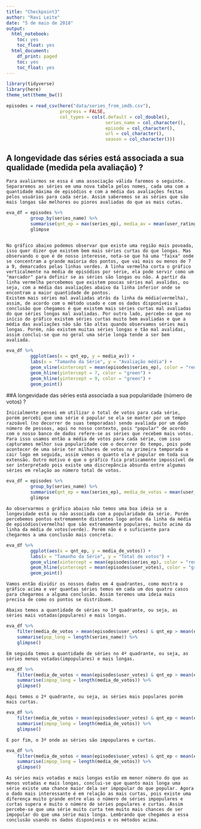 ```yaml
---
title: "Checkpoint3"
author: "Ravi Leite"
date: "5 de maio de 2018"
output:
  html_notebook:
    toc: yes
    toc_float: yes
  html_document:
    df_print: paged
    toc: yes
    toc_float: yes
---
```


```r
library(tidyverse)
library(here)
theme_set(theme_bw())
```

```r
episodes = read_csv(here("data/series_from_imdb.csv"), 
                    progress = FALSE,
                    col_types = cols(.default = col_double(), 
                                     series_name = col_character(), 
                                     episode = col_character(), 
                                     url = col_character(),
                                     season = col_character()))
```

## A longevidade das séries está associada a sua qualidade (medida pela avaliação) ?

    Para avaliarmos se essa é uma associação válida faremos o seguinte. Separaremos as séries em uma nova tabela pelos nomes, cada uma com a quantidade máxima de episódios e com a média das avaliações feitas pelos usuários para cada série. Assim saberemos se as séries que são mais longas são melhores ou piores avaliadas do que as mais cutas.

```r
eva_df = episodes %>%
         group_by(series_name) %>%
         summarise(qnt_ep = max(series_ep), media_av = mean(user_rating)) %>%
         glimpse
   
```

    No gráfico abaixo podemos observar que existe uma região mais povoada, isso quer dizer que existem bem mais séries curtas do que longas. Mas observando o que é de nosso interesse, nota-se que há uma "faixa" onde se concentram a grande maioria dos pontos, que vai mais ou menos de 7 a 9, demarcados pelas linhas verdes. A linha vermelha corta o gráfico verticalmente na média de episódios por série, ela pode servir como um "marcador" para definir se as séries são longas ou não. A partir da linha vermelha percebemos que existem poucas séries mal avalidas, ou seja, com a média das avaliações abaixo da linha inferior onde se encontram a maior quantidade de pontos. 
    Existem mais séries mal avaliadas atrás da linha da média(vermelha), assim, de acordo com o método usado e com os dados disponíveis a conclusão que chegamos é que existem mais séries curtas mal avaliadas do que séries longas mal avaliadas. Por outro lado, percebe-se que no início do gráfico existem séries curtas muito bem avaliadas e que a média das avaliações não são tão altas quando observamos séries mais longas. Porém, não existem muitas séries longas e tão mal avalidas, assim conclui-se que no geral uma série longa tende a ser bem avaliada.   

```r
eva_df %>%
         ggplot(aes(x = qnt_ep, y = media_av)) +
         labs(x = "Tamanho da Série", y = "Avaliação média") +
         geom_vline(xintercept = mean(episodes$series_ep), color = "red") +
         geom_hline(yintercept = 7, color = "green") +
         geom_hline(yintercept = 9, color = "green") +
         geom_point()
```

##A longevidade das séries está associada a sua popularidade (número de votos) ?


    Inicialmente pensei em utilizar o total de votos para cada série, porém percebi que uma série é popular se ela se manter por um tempo razoável (no decorrer de suas temporadas) sendo avaliada por um dado número de pessoas, aqui no nosso contexto, pois "popular" de acordo com o nosso banco de dados refere-se as séries que recebem mais votos. Para isso usamos então a média de votos para cada série, com isso capturamos melhor sua popularidade com o decorrer do tempo, pois pode acontecer de uma série ter milhares de votos na primeira temporada e cair logo em seguida, assim vemos o quanto ela é popular em toda sua extensão. Outro motivo é que o gráfico fica praticamente impossível de ser interpretado pois existe uma discrepância absurda entre algumas séries em relação ao número total de votos.
 
```r
eva_df = episodes %>%
         group_by(series_name) %>%
         summarise(qnt_ep = max(series_ep), media_de_votos = mean(user_votes)) %>%
         glimpse
```

    Ao observarmos o gráfico abaixo não temos uma boa ideia se a longevidade está ou não associada com a popularidade da série. Porém percebemos pontos extremamente distantes logo antes da linha da média de episódios(vermelha) que são extremamente populares, muito acima da linha da média de votos(verde). Porém não é o suficiente para chegarmos a uma conclusão mais concreta.


```r
eva_df %>%
         ggplot(aes(x = qnt_ep, y = media_de_votos)) +
         labs(x = "Tamanho da Série", y = "Total de votos") +
         geom_vline(xintercept = mean(episodes$series_ep), color = "red") +
         geom_hline(yintercept = mean(episodes$user_votes), color = "green") +
         geom_point()
```

    Vamos então dividir os nossos dados em 4 quadrantes, como mostra o gráfico acima e ver quantas séries temos em cada um dos quatro casos para chegarmos a alguma conclusão. Assim teremos uma ideia mais precisa de como os pontos se distribuem.

    Abaixo temos a quantidade de séries no 1º quadrante, ou seja, as séries mais votadas(populares) e mais longas.

```r
eva_df %>% 
    filter(media_de_votos > mean(episodes$user_votes) & qnt_ep > mean(episodes$series_ep)) %>%
    summarise(pop_long = length(series_name)) %>%
    glimpse()
```

    Em seguida temos a quantidade de séries no 4º quadrante, ou seja, as séries menos votadas(impopulares) e mais longas.

```r
eva_df %>% 
    filter(media_de_votos < mean(episodes$user_votes) & qnt_ep > mean(episodes$series_ep)) %>%
    summarise(impop_long = length(media_de_votos)) %>%
    glimpse()
```

    Aqui temos o 2º quadrante, ou seja, as séries mais populares porém mais curtas.

```r
eva_df %>% 
    filter(media_de_votos > mean(episodes$user_votes) & qnt_ep < mean(episodes$series_ep)) %>%
    summarise(impop_long = length(media_de_votos)) %>%
    glimpse()
```

    E por fim, o 3º onde as séries são impopulares e curtas.

```r
eva_df %>% 
    filter(media_de_votos < mean(episodes$user_votes) & qnt_ep < mean(episodes$series_ep)) %>%
    summarise(impop_long = length(media_de_votos)) %>%
    glimpse()
```

    As séries mais votadas e mais longas estão em menor número do que as menos votadas e mais longas, conclui-se que quanto mais longa uma série existe uma chance maior dela ser impopular do que popular. Agora o dado mais interessante é em relação as mais curtas, pois existe uma diferença muito grande entre elas o número de séries impopulares e curtas supera e muito o número de séries populares e curtas. Assim percebe-se que uma série muito curta tem muito mais chances de ser impopular do que uma série mais longa. Lembrando que chegamos a essa conclusão usando os dados disponíveis e os métodos acima.